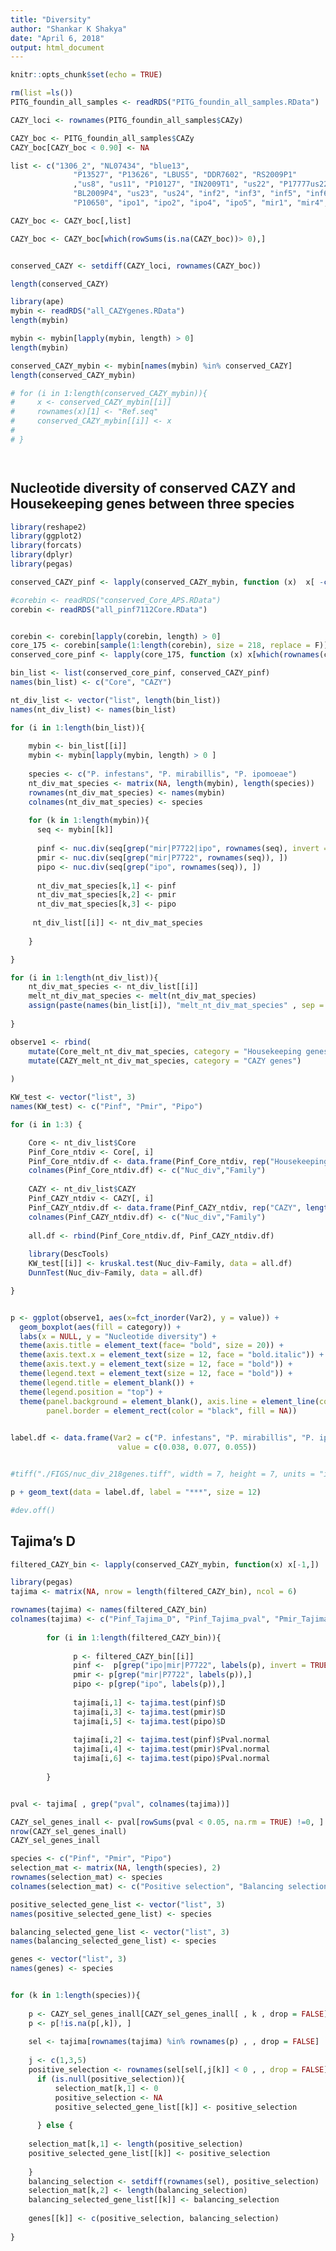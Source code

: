 ```yaml
---
title: "Diversity"
author: "Shankar K Shakya"
date: "April 6, 2018"
output: html_document
---
```


```r
knitr::opts_chunk$set(echo = TRUE)
```


```r

rm(list =ls())
PITG_foundin_all_samples <- readRDS("PITG_foundin_all_samples.RData")

CAZY_loci <- rownames(PITG_foundin_all_samples$CAZy)

CAZY_boc <- PITG_foundin_all_samples$CAZy
CAZY_boc[CAZY_boc < 0.90] <- NA

list <- c("1306_2", "NL07434", "blue13", 
              "P13527", "P13626", "LBUS5", "DDR7602", "RS2009P1"
              ,"us8", "us11", "P10127", "IN2009T1", "us22", "P17777us22", 
              "BL2009P4", "us23", "us24", "inf2", "inf3", "inf5", "inf6", 
              "P10650", "ipo1", "ipo2", "ipo4", "ipo5", "mir1", "mir4", "mir5", "P7722")

CAZY_boc <- CAZY_boc[,list]

CAZY_boc <- CAZY_boc[which(rowSums(is.na(CAZY_boc))> 0),]


conserved_CAZY <- setdiff(CAZY_loci, rownames(CAZY_boc))

length(conserved_CAZY) 

library(ape)
mybin <- readRDS("all_CAZYgenes.RData")
length(mybin)

mybin <- mybin[lapply(mybin, length) > 0]
length(mybin)

conserved_CAZY_mybin <- mybin[names(mybin) %in% conserved_CAZY]
length(conserved_CAZY_mybin)

# for (i in 1:length(conserved_CAZY_mybin)){
#     x <- conserved_CAZY_mybin[[i]]
#     rownames(x)[1] <- "Ref.seq"
#     conserved_CAZY_mybin[[i]] <- x
# 
# }




```

## Nucleotide diversity of conserved CAZY and Housekeeping genes between three species

```r

library(reshape2)
library(ggplot2)
library(forcats)
library(dplyr)
library(pegas)

conserved_CAZY_pinf <- lapply(conserved_CAZY_mybin, function (x)  x[ -c(grep("Ref", rownames(x))) , ])

#corebin <- readRDS("conserved_Core_APS.RData")
corebin <- readRDS("all_pinf7112Core.RData")


corebin <- corebin[lapply(corebin, length) > 0]
core_175 <- corebin[sample(1:length(corebin), size = 218, replace = F)]
conserved_core_pinf <- lapply(core_175, function (x) x[which(rownames(core_175[[1]]) %in% rownames(conserved_CAZY_pinf$PITG_00127)), ])

bin_list <- list(conserved_core_pinf, conserved_CAZY_pinf)
names(bin_list) <- c("Core", "CAZY")

nt_div_list <- vector("list", length(bin_list))
names(nt_div_list) <- names(bin_list)

for (i in 1:length(bin_list)){
  
    mybin <- bin_list[[i]]
    mybin <- mybin[lapply(mybin, length) > 0 ]
    
    species <- c("P. infestans", "P. mirabillis", "P. ipomoeae")
    nt_div_mat_species <- matrix(NA, length(mybin), length(species))
    rownames(nt_div_mat_species) <- names(mybin)
    colnames(nt_div_mat_species) <- species
    
    for (k in 1:length(mybin)){
      seq <- mybin[[k]]
    
      pinf <- nuc.div(seq[grep("mir|P7722|ipo", rownames(seq), invert = TRUE), ])
      pmir <- nuc.div(seq[grep("mir|P7722", rownames(seq)), ])
      pipo <- nuc.div(seq[grep("ipo", rownames(seq)), ])
      
      nt_div_mat_species[k,1] <- pinf
      nt_div_mat_species[k,2] <- pmir
      nt_div_mat_species[k,3] <- pipo
      
     nt_div_list[[i]] <- nt_div_mat_species 
    
    }

}

for (i in 1:length(nt_div_list)){
    nt_div_mat_species <- nt_div_list[[i]]
    melt_nt_div_mat_species <- melt(nt_div_mat_species)
    assign(paste(names(bin_list[i]), "melt_nt_div_mat_species" , sep = "_"), as.data.frame(melt_nt_div_mat_species)) 
    
}    

observe1 <- rbind(
    mutate(Core_melt_nt_div_mat_species, category = "Housekeeping genes"),
    mutate(CAZY_melt_nt_div_mat_species, category = "CAZY genes")
    
)

KW_test <- vector("list", 3)
names(KW_test) <- c("Pinf", "Pmir", "Pipo")

for (i in 1:3) {

    Core <- nt_div_list$Core
    Pinf_Core_ntdiv <- Core[, i]
    Pinf_Core_ntdiv.df <- data.frame(Pinf_Core_ntdiv, rep("Housekeeping genes", length(Pinf_Core_ntdiv)))
    colnames(Pinf_Core_ntdiv.df) <- c("Nuc_div","Family")
    
    CAZY <- nt_div_list$CAZY
    Pinf_CAZY_ntdiv <- CAZY[, i]
    Pinf_CAZY_ntdiv.df <- data.frame(Pinf_CAZY_ntdiv, rep("CAZY", length(Pinf_CAZY_ntdiv)))
    colnames(Pinf_CAZY_ntdiv.df) <- c("Nuc_div","Family")
    
    all.df <- rbind(Pinf_Core_ntdiv.df, Pinf_CAZY_ntdiv.df)
    
    library(DescTools)
    KW_test[[i]] <- kruskal.test(Nuc_div~Family, data = all.df)
    DunnTest(Nuc_div~Family, data = all.df)

}


p <- ggplot(observe1, aes(x=fct_inorder(Var2), y = value)) + 
  geom_boxplot(aes(fill = category)) + 
  labs(x = NULL, y = "Nucleotide diversity") + 
  theme(axis.title = element_text(face= "bold", size = 20)) +
  theme(axis.text.x = element_text(size = 12, face = "bold.italic")) +
  theme(axis.text.y = element_text(size = 12, face = "bold")) +
  theme(legend.text = element_text(size = 12, face = "bold")) +
  theme(legend.title = element_blank()) +
  theme(legend.position = "top") +
  theme(panel.background = element_blank(), axis.line = element_line(colour = "black"),
        panel.border = element_rect(color = "black", fill = NA)) 
  

label.df <- data.frame(Var2 = c("P. infestans", "P. mirabillis", "P. ipomoeae"),
                        value = c(0.038, 0.077, 0.055))


#tiff("./FIGS/nuc_div_218genes.tiff", width = 7, height = 7, units = "in", res = 600)

p + geom_text(data = label.df, label = "***", size = 12)  

#dev.off()


```



## Tajima's D


```r

filtered_CAZY_bin <- lapply(conserved_CAZY_mybin, function(x) x[-1,])

library(pegas)
tajima <- matrix(NA, nrow = length(filtered_CAZY_bin), ncol = 6)

rownames(tajima) <- names(filtered_CAZY_bin)
colnames(tajima) <- c("Pinf_Tajima_D", "Pinf_Tajima_pval", "Pmir_Tajima_D", "Pmir_Tajima_pval", "Pipo_Tajima_D", "Pipo_Tajima_pval")
        
        for (i in 1:length(filtered_CAZY_bin)){
              
              p <- filtered_CAZY_bin[[i]]
              pinf <-  p[grep("ipo|mir|P7722", labels(p), invert = TRUE),]
              pmir <- p[grep("mir|P7722", labels(p)),]
              pipo <- p[grep("ipo", labels(p)),]
                
              tajima[i,1] <- tajima.test(pinf)$D
              tajima[i,3] <- tajima.test(pmir)$D
              tajima[i,5] <- tajima.test(pipo)$D
          
              tajima[i,2] <- tajima.test(pinf)$Pval.normal
              tajima[i,4] <- tajima.test(pmir)$Pval.normal
              tajima[i,6] <- tajima.test(pipo)$Pval.normal
              
        }  


pval <- tajima[ , grep("pval", colnames(tajima))]

CAZY_sel_genes_inall <- pval[rowSums(pval < 0.05, na.rm = TRUE) !=0, ]
nrow(CAZY_sel_genes_inall)
CAZY_sel_genes_inall

species <- c("Pinf", "Pmir", "Pipo")
selection_mat <- matrix(NA, length(species), 2)
rownames(selection_mat) <- species 
colnames(selection_mat) <- c("Positive selection", "Balancing selection")

positive_selected_gene_list <- vector("list", 3)
names(positive_selected_gene_list) <- species

balancing_selected_gene_list <- vector("list", 3)
names(balancing_selected_gene_list) <- species

genes <- vector("list", 3)
names(genes) <- species


for (k in 1:length(species)){
  
    p <- CAZY_sel_genes_inall[CAZY_sel_genes_inall[ , k , drop = FALSE] < 0.05, , drop = FALSE]
    p <- p[!is.na(p[,k]), ]
  
    sel <- tajima[rownames(tajima) %in% rownames(p) , , drop = FALSE]
    
    j <- c(1,3,5)
    positive_selection <- rownames(sel[sel[,j[k]] < 0 , , drop = FALSE])
      if (is.null(positive_selection)){ 
          selection_mat[k,1] <- 0
          positive_selection <- NA
          positive_selected_gene_list[[k]] <- positive_selection 
          
      } else {
    
    selection_mat[k,1] <- length(positive_selection)
    positive_selected_gene_list[[k]] <- positive_selection
    
    }
    balancing_selection <- setdiff(rownames(sel), positive_selection)
    selection_mat[k,2] <- length(balancing_selection)
    balancing_selected_gene_list[[k]] <- balancing_selection
    
    genes[[k]] <- c(positive_selection, balancing_selection)
  
}


```





